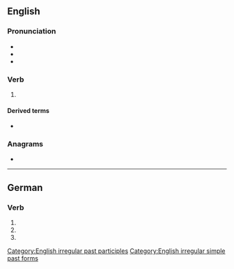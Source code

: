 ==English==

===Pronunciation===
* {{IPA|/ˈdɛlt/|lang=en}}
* {{audio|en-us-dealt.ogg|Audio (US)|lang=en}}
* {{rhymes|ɛlt|lang=en}}

===Verb===
{{head|en|verb form}}

# {{en-past of|deal}}

====Derived terms====
* {{l|en|play the hand one is dealt}}

===Anagrams===
* {{anagrams|en|a=adelt|DELTA|Delta|atled|dalet|delta|lated|taled}}

[[Category:English irregular past participles]]
[[Category:English irregular simple past forms]]

----

==German==

===Verb===
{{head|de|verb form}}

# {{de-verb form of|dealen|3|s|g}}
# {{de-verb form of|dealen|2|p|g}}
# {{de-verb form of|dealen|i|p}}